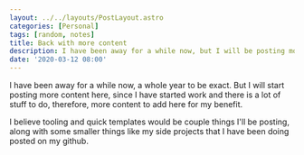 ```yaml
---
layout: ../../layouts/PostLayout.astro
categories: [Personal]
tags: [random, notes]
title: Back with more content
description: I have been away for a while now, but I will be posting more content here soon
date: '2020-03-12 08:00'
---
```


I have been away for a while now, a whole year to be exact. But I will start posting more content here, since I
have started work and there is a lot of stuff to do, therefore, more content to add here for my benefit.

I believe tooling and quick templates would be couple things I'll be posting, along with some smaller things like my
side projects that I have been doing posted on my github.
